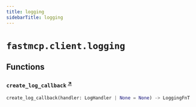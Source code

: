 ```yaml
---
title: logging
sidebarTitle: logging
---
```


# `fastmcp.client.logging`

## Functions

### `create_log_callback` <sup><a href="https://github.com/jlowin/fastmcp/blob/main/src/fastmcp/client/logging.py#L20" target="_blank">↗</a></sup>

```python
create_log_callback(handler: LogHandler | None = None) -> LoggingFnT
```
